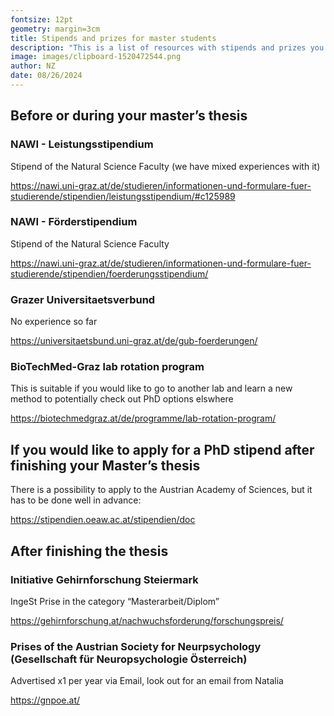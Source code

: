 ```yaml
---
fontsize: 12pt
geometry: margin=3cm
title: Stipends and prizes for master students
description: "This is a list of resources with stipends and prizes you can apply for"
image: images/clipboard-1520472544.png
author: NZ
date: 08/26/2024
---
```


## Before or during your master's thesis

### NAWI - Leistungsstipendium

Stipend of the Natural Science Faculty (we have mixed experiences with it)

<https://nawi.uni-graz.at/de/studieren/informationen-und-formulare-fuer-studierende/stipendien/leistungsstipendium/#c125989>

### NAWI - Förderstipendium

Stipend of the Natural Science Faculty

<https://nawi.uni-graz.at/de/studieren/informationen-und-formulare-fuer-studierende/stipendien/foerderungsstipendium/>

### Grazer Universitaetsverbund

No experience so far

<https://universitaetsbund.uni-graz.at/de/gub-foerderungen/>

### BioTechMed-Graz lab rotation program

This is suitable if you would like to go to another lab and learn a new method to potentially check out PhD options elswhere

<https://biotechmedgraz.at/de/programme/lab-rotation-program/>

## If you would like to apply for a PhD stipend after finishing your Master's thesis

There is a possibility to apply to the Austrian Academy of Sciences, but it has to be done well in advance:

<https://stipendien.oeaw.ac.at/stipendien/doc>

## After finishing the thesis

### Initiative Gehirnforschung Steiermark

IngeSt Prise in the category "Masterarbeit/Diplom"

<https://gehirnforschung.at/nachwuchsforderung/forschungspreis/>

### Prises of the Austrian Society for Neurpsychology (Gesellschaft für Neuropsychologie Österreich)

Advertised x1 per year via Email, look out for an email from Natalia

<https://gnpoe.at/>
